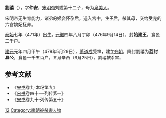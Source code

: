 '''劉禧'''（{{bd|471年||479年|6月25日|catIdx=L}}），字'''仲安'''，[[宋明帝|宋明帝]]刘彧第十二子，母为[[泉美人_(劉禧母)|泉美人]]。

宋明帝无生育能力，诸弟的姬妾怀孕后，送入宫中，生子后，杀其母，交给受宠的六宫嫔妃抚养。

[[泰始_(刘宋)|泰始]]七年（471年）出生。[[元徽_(年号)|元徽]]四年八月丁卯（476年9月14日），封'''始建王'''，食邑二千户。

[[建元_(南齐)|建元]]元年四月甲午（479年5月29日），[[萧道成|萧道成]]受禅，建立[[南齐|齐朝]]，降封劉禧为'''荔封县公'''，食邑一千五百户。五月辛酉（6月25日），劉禧被杀害。

==参考文献 ==
*《[[宋书|宋书]]卷九·本纪第九》
*《[[宋书|宋书]]卷四十一·列传第一》
*《[[宋书|宋书]]卷九十·列传第五十》


[[Category:宋明帝皇子|12]]
[[Category:南朝被杀害人物|Category:南朝被杀害人物]]